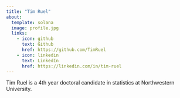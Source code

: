 ```yaml
---
title: "Tim Ruel"
about: 
  template: solana
  image: profile.jpg
  links: 
    - icon: github
      text: Github
      href: https://github.com/TimRuel
    - icon: linkedin
      text: LinkedIn
      href: https://linkedin.com/in/tim-ruel
---
```


Tim Ruel is a 4th year doctoral candidate in statistics at Northwestern University.